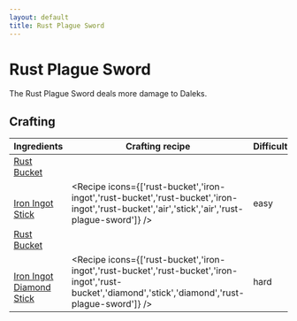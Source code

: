 ```yaml
---
layout: default
title: Rust Plague Sword
---
```



Rust Plague Sword
===================

The Rust Plague Sword deals more damage to Daleks.

## Crafting

| Ingredients | Crafting recipe | Difficulty |
| ----------- | --------------- | ------------- |
| [Rust Bucket](/items/rust-bucket)
<br/>[Iron Ingot](https://minecraft.wiki/w/Iron_Ingot)<br/>[Stick](https://minecraft.wiki/w/Stick) | <Recipe icons={['rust-bucket','iron-ingot','rust-bucket','rust-bucket','iron-ingot','rust-bucket','air','stick','air','rust-plague-sword']} /> | easy |
| [Rust Bucket](/items/rust-bucket)
<br/>[Iron Ingot](https://minecraft.wiki/w/Iron_Ingot)<br/>[Diamond](https://minecraft.wiki/w/Diamond)<br/>[Stick](https://minecraft.wiki/w/Stick) | <Recipe icons={['rust-bucket','iron-ingot','rust-bucket','rust-bucket','iron-ingot','rust-bucket','diamond','stick','diamond','rust-plague-sword']} /> | hard |

